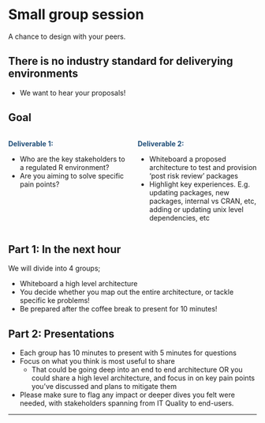 # Small group session {.center}

A chance to design with your peers.

## There is no industry standard for deliverying environments

- We want to hear your proposals!

## Goal

::: {.columns}

::: {.column width="50%"}
[**Deliverable 1:**]{style="color: #1f4e79;"}

- Who are the key stakeholders to a regulated R environment?
- Are you aiming to solve specific pain points?
:::

::: {.column width="50%"}
[**Deliverable 2:**]{style="color: #1f4e79;"}

- Whiteboard a proposed architecture to test and provision 'post risk review' packages
- Highlight key experiences. E.g. updating packages, new packages, internal vs CRAN, etc, adding or updating unix level dependencies, etc
:::

:::

## Part 1: In the next hour

We will divide into 4 groups;

- Whiteboard a high level architecture
- You decide whether you map out the entire architecture, or tackle specific ke problems!
- Be prepared after the coffee break to present for 10 minutes!

## Part 2: Presentations

- Each group has 10 minutes to present with 5 minutes for questions
- Focus on what you think is most useful to share
    - That could be going deep into an end to end architecture OR you could share a high level architecture, and focus in on key pain points you've discussed and plans to mitigate them
- Please make sure to flag any impact or deeper dives you felt were needed, with stakeholders spanning from IT Quality to end-users.

---
